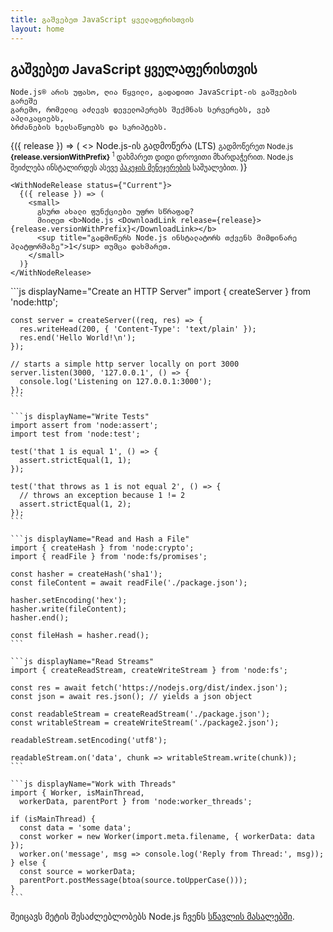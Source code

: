 ```yaml
---
title: გაშვებეთ JavaScript ყველაფერისთვის
layout: home
---
```


<section>
  <WithBadge section="index" />

  <div>
    <h1 className="special">გაშვებეთ JavaScript ყველაფერისთვის</h1>

    Node.js® არის უფასო, ღია წყვილი, გადადითი JavaScript-ის გაშვების გარეშე
    გარემო, რომელიც აძლევს დეველოპერებს შექმნას სერვერებს, ვებ აპლიკაციებს,
    ბრძანების ხელსაწყოებს და სკრიპტებს.
  </div>

  <div>
    <WithNodeRelease status={['აქტიური LTS', 'მენეჯმენტის LTS']}>
      {({ release }) => (
        <>
          <DownloadButton release={release}>Node.js-ის გადმოწერა (LTS)</DownloadButton>
          <small>
            გადმოწერეთ Node.js <b>{release.versionWithPrefix}</b>
            <sup title="გადმოწერს Node.js ინსტალატორს თქვენს მიმდინარე პლატფორმაზე">1</sup> დახმარეთ დიდი დროვითი მხარდაჭერით.
            Node.js შეიძლება ინსტალირდეს ასევე <a href="/download/package-manager">პაკეჯის მენეჯერების</a> საშუალებით.
          </small>
        </>
      )}
    </WithNodeRelease>

    <WithNodeRelease status={"Current"}>
      {({ release }) => (
        <small>
          გსურთ ახალი ფუნქციები უფრო სწრაფად?
          მიიღეთ <b>Node.js <DownloadLink release={release}>{release.versionWithPrefix}</DownloadLink></b>
          <sup title="გადმოწერს Node.js ინსტალატორს თქვენს მიმდინარე პლატფორმაზე">1</sup> თუმცა დახმარეთ.
        </small>
      )}
    </WithNodeRelease>
  </div>
</section>

<section>
  <div>
    ```js displayName="Create an HTTP Server"
    import { createServer } from 'node:http';

    const server = createServer((req, res) => {
      res.writeHead(200, { 'Content-Type': 'text/plain' });
      res.end('Hello World!\n');
    });

    // starts a simple http server locally on port 3000
    server.listen(3000, '127.0.0.1', () => {
      console.log('Listening on 127.0.0.1:3000');
    });
    ```

    ```js displayName="Write Tests"
    import assert from 'node:assert';
    import test from 'node:test';

    test('that 1 is equal 1', () => {
      assert.strictEqual(1, 1);
    });

    test('that throws as 1 is not equal 2', () => {
      // throws an exception because 1 != 2
      assert.strictEqual(1, 2);
    });
    ```

    ```js displayName="Read and Hash a File"
    import { createHash } from 'node:crypto';
    import { readFile } from 'node:fs/promises';

    const hasher = createHash('sha1');
    const fileContent = await readFile('./package.json');

    hasher.setEncoding('hex');
    hasher.write(fileContent);
    hasher.end();

    const fileHash = hasher.read();
    ```

    ```js displayName="Read Streams"
    import { createReadStream, createWriteStream } from 'node:fs';

    const res = await fetch('https://nodejs.org/dist/index.json');
    const json = await res.json(); // yields a json object

    const readableStream = createReadStream('./package.json');
    const writableStream = createWriteStream('./package2.json');

    readableStream.setEncoding('utf8');

    readableStream.on('data', chunk => writableStream.write(chunk));
    ```

    ```js displayName="Work with Threads"
    import { Worker, isMainThread,
      workerData, parentPort } from 'node:worker_threads';

    if (isMainThread) {
      const data = 'some data';
      const worker = new Worker(import.meta.filename, { workerData: data });
      worker.on('message', msg => console.log('Reply from Thread:', msg));
    } else {
      const source = workerData;
      parentPort.postMessage(btoa(source.toUpperCase()));
    }
    ```
  </div>

  შეიცავს მეტის შესაძლებლობებს Node.js ჩვენს [სწავლის მასალებში](/learn).
</section>
